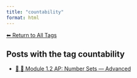 ```yaml
---
title: "countability"
format: html
---
```


[⬅ Return to All Tags](../tags.qmd)

## Posts with the tag **countability**

- [🧠 🔢 Module 1.2 AP: Number Sets — Advanced](/posts/courses/mathematics/calculus/module-1/1.2-sets-AP.html)
